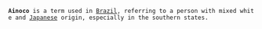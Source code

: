  '''Ainoco''' is a term used in [[Brazil]], referring to a person with mixed white and [[Japanese]] origin, especially in the southern states.